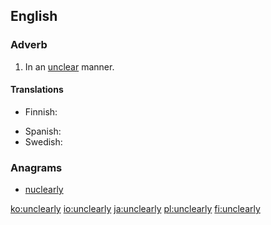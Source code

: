 ==English==

===Adverb===
{{en-adv}}

# In an [[unclear]] manner.

====Translations====
{{trans-top|in an unclear manner}}
* Finnish: {{t|fi|epäselvästi}}
{{trans-mid}}
* Spanish: {{t|es|confusamente}}
* Swedish: {{t+|sv|oklart}}
{{trans-bottom}}

===Anagrams===
* [[nuclearly#English|nuclearly]]

[[ko:unclearly]]
[[io:unclearly]]
[[ja:unclearly]]
[[pl:unclearly]]
[[fi:unclearly]]